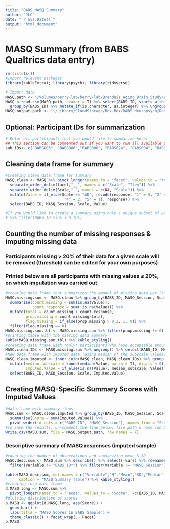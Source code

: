 ```yaml
---
title: "BABS MASQ Summary"
author: "JLC"
date: "`r Sys.Date()`"
output: "html_document"
---
```


# MASQ Summary (from BABS Qualtrics data entry)

```r
rm(list=ls())
#Import relevant packages
library(kableExtra); library(psych); library(tidyverse)

# Import data
MASQ.path <- "/Volumes/berry-lab/berry-lab/Brandeis_Aging_Brain_Study/BABS Data/Analysis/Qualtrics_Surveys/MASQ_raw.csv"
MASQ <-read.csv(MASQ.path, header = T) %>% select(BABS_ID, starts_with("MASQ")) %>%
  group_by(BABS_ID) %>% mutate_if(is.character, as.integer) %>% ungroup()
MASQ.output.path <- "~/Library/CloudStorage/Box-Box/BABS_Neuropsych/Data/MASQ_imputed_sum.csv"
```

## Optional: Participant IDs for summarization

```r
# Enter all participants that you would like to summarize here)
## This section can be commented out if you want to run all available participants
sub.IDs<- c("BABS005", "BABS006","BABS008", "BABS024", "BABS004", "BABS007", "BABS009", "BABS010", "BABS011", "BABS012")
```

## Cleaning data frame for summary

```r
#Creating clean data frame for summary
MASQ.clean <- MASQ %>% pivot_longer(names_to = "facet", values_to = "response", -c(BABS_ID, MASQ_Session)) %>%
  separate_wider_delim(facet,"__", names = c("Scale", "Item")) %>%
  separate_wider_delim(Scale,"_", names = c(NA, "Scale")) %>%
  mutate(Value = if_else(Scale == "AD", recode(response, "1" = 5, "2" = 4, "3" = 3, 
                          "4" = 2, "5" = 1), response)) %>%
  select(BABS_ID, MASQ_Session, Scale, Value)

#If you would like to create a summary using only a unique subset of participant IDs that you have supplied (in previous code chunk), you can simply add the following line of code to filter the raw data to the code above
# %>% filter(BABS_ID %in% sub.IDs)
```

## Counting the number of missing responses & imputing missing data
### Participants missing > 20% of their data for a given scale will be removed (threshold can be edited for your own purposes)
### Printed below are all participants with missing values ≤ 20%, on which imputation was carried out

```r
#creating data frame that summarizes the amount of missing data per (sub)scale for each participant
MASQ.missing.sum <- MASQ.clean %>% group_by(BABS_ID, MASQ_Session, Scale) %>%
  summarise(count.missing = sum(is.na(Value)),
            count.response = sum(!is.na(Value))) %>%
  mutate(total = count.missing + count.response,
         prop.missing = count.missing/total,
         flag.missing = if_else(prop.missing > 0.2, 1, 0)) %>%
  filter(flag.missing == 0)
MASQ.missing.sum.tbl <- MASQ.missing.sum %>% filter(prop.missing != 0)
#printing table with the missing data summary
kable(MASQ.missing.sum.tbl) %>% kable_styling()
#creating data frame with *only* participants who have acceptable amounts of missing data (i.e., < 20% missing)
MASQ.clean.IDs <- MASQ.missing.sum %>% ungroup() %>% select(BABS_ID, MASQ_Session) %>% group_by(BABS_ID, MASQ_Session) %>% distinct()
#New data frame with imputed data (using median of the subscale values)
MASQ.clean.imputed <- inner_join(MASQ.clean, MASQ.clean.IDs) %>% group_by(BABS_ID, MASQ_Session, Scale) %>%
  mutate(median_subscale = round(median(Value, na.rm = T), digits = 0),
         Imputed.Value = if_else(is.na(Value), median_subscale, Value)) %>% ungroup() %>%
  select(BABS_ID, MASQ_Session, Scale, Imputed.Value)
```

## Creating MASQ-Specific Summary Scores with Imputed Values

```r
#data frame with summary items
MASQ.sum <- MASQ.clean.imputed %>% group_by(BABS_ID, MASQ_Session, Scale) %>%
  summarise(Score = sum(Imputed.Value)) %>%
  pivot_wider(id_cols = c("BABS_ID", "MASQ_Session"), names_from = "Scale", values_from = "Score")
#to save the results, un-comment the line below; file path & name can be adjusted in the first code chunk
write.csv(MASQ.sum, file = MASQ.output.path, row.names = F)
```

### Descriptive summary of MASQ responses (imputed sample)

```r
#counting the number of observations and summarizing mean & SD
MASQ.desc.sum <- MASQ.sum %>% describe() %>% select(-vars) %>% rownames_to_column(var = "Variable") %>%
  filter(Variable != "BABS_ID*") %>% filter(Variable != "MASQ_Session")

kable(MASQ.desc.sum, col.names = c("Variable","N","Mean","SD","Median","Trimmed Mean","Median Abs. Deviation","Min","Max","Range","Skew","Kurtosis","SE"),
      caption = "MASQ Summary Table") %>% kable_styling()
#creating long data frame
d.MASQ.long <- MASQ.sum %>% 
  pivot_longer(names_to = "Facet", values_to = "Score", -c(BABS_ID, MASQ_Session))
#plotting distribution of scores
p.MASQ <- ggplot(d.MASQ.long, aes(Score)) +
  geom_bar() + 
  labs(title = "MASQ Scores in BABS Sample") +
  theme_classic() + facet_wrap(.~ Facet)
p.MASQ
```
